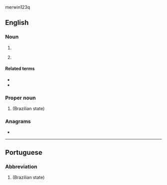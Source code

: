 {{also|Pb|pb}}merwin123q

==English==

===Noun===
{{en-noun}}

# {{initialism of|peanut butter|lang=en}}
# {{lb|en|sports}} {{initialism of|personal best|lang=en}}

====Related terms====
* {{l|en|SB}}
* {{l|en|WR}}

===Proper noun===
{{en-proper noun}}

# {{abbreviation of|Paraíba|lang=en}} (Brazilian state)

===Anagrams===
* {{anagrams|en|BP|Bp|Bp.|bp}}

----

==Portuguese==

===Abbreviation===
{{rfc-header|Abbreviation}}
{{head|pt|abbreviation}}

# {{abbreviation of|Paraíba|lang=pt}} (Brazilian state)